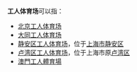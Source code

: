 '''工人体育场'''可以指：

* [[北京工人体育场|北京工人体育场]]
* [[大同工人体育场|大同工人体育场]]
* [[静安区工人体育场|静安区工人体育场]]，位于[[上海市|上海市]][[静安区|静安区]]
* [[卢湾区工人体育场|卢湾区工人体育场]]，位于上海市原[[卢湾区|卢湾区]]
* [[澳門工人體育場|澳門工人體育場]]

{{disambig|cat=五字建築物消歧義}}